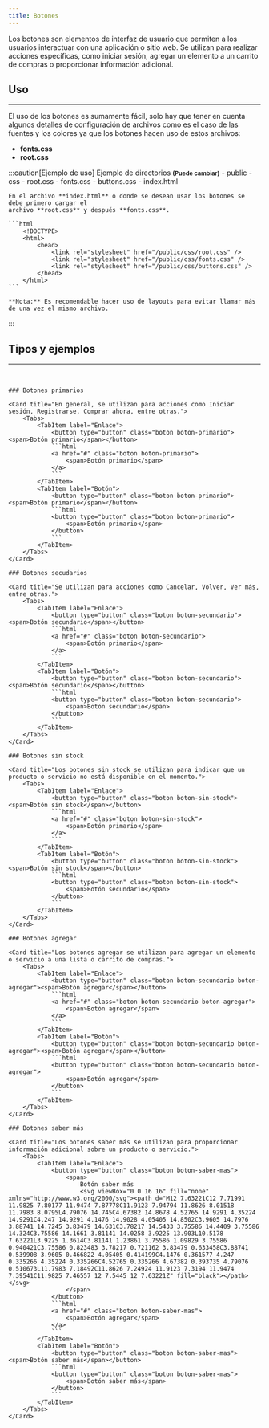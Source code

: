 ```yaml
---
title: Botones
---
```



Los botones son elementos de interfaz de usuario que permiten a los usuarios interactuar con una aplicación o sitio web. Se utilizan para realizar acciones específicas, como iniciar sesión, agregar un elemento a un carrito de compras o proporcionar información adicional.

## Uso
<hr />

El uso de los botones es sumamente fácil, solo hay que tener en cuenta algunos detalles de configuración de archivos como es el caso de las fuentes y los colores ya que los botones hacen uso de estos archivos:

- **fonts.css**
- **root.css**

:::caution[Ejemplo de uso]
    Ejemplo de directorios <small><b>(Puede cambiar)</b></small>
    <FileTree>
        - public
            - css
                - root.css
                - fonts.css
                - buttons.css
        - index.html
    </FileTree>

    En el archivo **index.html** o donde se desean usar los botones se debe primero cargar el
    archivo **root.css** y después **fonts.css**.

    ```html
        <!DOCTYPE>
        <html>
            <head>
                <link rel="stylesheet" href="/public/css/root.css" />
                <link rel="stylesheet" href="/public/css/fonts.css" />
                <link rel="stylesheet" href="/public/css/buttons.css" />
            </head>
        </html>
    ```

    **Nota:** Es recomendable hacer uso de layouts para evitar llamar más de una vez el mismo archivo.
:::
## Tipos y ejemplos
<hr />
<br />

<div class="buttons">

    ### Botones primarios
    
    <Card title="En general, se utilizan para acciones como Iniciar sesión, Registrarse, Comprar ahora, entre otras.">
        <Tabs>
            <TabItem label="Enlace">
                <button type="button" class="boton boton-primario"><span>Botón primario</span></button>
                ```html
                <a href="#" class="boton boton-primario">
                    <span>Botón primario</span>
                </a>
                ```
            </TabItem>
            <TabItem label="Botón">
                <button type="button" class="boton boton-primario"><span>Botón primario</span></button>
                ```html
                <button type="button" class="boton boton-primario">
                    <span>Botón primario</span>
                </button>
                ```
            </TabItem>
        </Tabs>
    </Card>

    ### Botones secudarios

    <Card title="Se utilizan para acciones como Cancelar, Volver, Ver más, entre otras.">
        <Tabs>
            <TabItem label="Enlace">
                <button type="button" class="boton boton-secundario"><span>Botón secundario</span></button>
                ```html
                <a href="#" class="boton boton-secundario">
                    <span>Botón primario</span>
                </a>
                ```
            </TabItem>
            <TabItem label="Botón">
                <button type="button" class="boton boton-secundario"><span>Botón secundario</span></button>
                ```html
                <button type="button" class="boton boton-secundario">
                    <span>Botón secundario</span>
                </button>
                ```
            </TabItem>
        </Tabs>
    </Card>

    ### Botones sin stock

    <Card title="Los botones sin stock se utilizan para indicar que un producto o servicio no está disponible en el momento.">
        <Tabs>
            <TabItem label="Enlace">
                <button type="button" class="boton boton-sin-stock"><span>Botón sin stock</span></button>
                ```html
                <a href="#" class="boton boton-sin-stock">
                    <span>Botón primario</span>
                </a>
                ```
            </TabItem>
            <TabItem label="Botón">
                <button type="button" class="boton boton-sin-stock"><span>Botón sin stock</span></button>
                ```html
                <button type="button" class="boton boton-sin-stock">
                    <span>Botón secundario</span>
                </button>
                ```
            </TabItem>
        </Tabs>
    </Card>

    ### Botones agregar 

    <Card title="Los botones agregar se utilizan para agregar un elemento o servicio a una lista o carrito de compras.">
        <Tabs>
            <TabItem label="Enlace">
                <button type="button" class="boton boton-secundario boton-agregar"><span>Botón agregar</span></button>
                ```html
                <a href="#" class="boton boton-secundario boton-agregar">
                    <span>Botón agregar</span>
                </a>
                ```
            </TabItem>
            <TabItem label="Botón">
                <button type="button" class="boton boton-secundario boton-agregar"><span>Botón agregar</span></button>
                ```html
                <button type="button" class="boton boton-secundario boton-agregar">
                    <span>Botón agregar</span>
                </button>
                ```
            </TabItem>
        </Tabs>
    </Card>

    ### Botones saber más

    <Card title="Los botones saber más se utilizan para proporcionar información adicional sobre un producto o servicio.">
        <Tabs>
            <TabItem label="Enlace">
                <button type="button" class="boton boton-saber-mas">
                    <span>
                        Botón saber más
                        <svg viewBox="0 0 16 16" fill="none" xmlns="http://www.w3.org/2000/svg"><path d="M12 7.63221C12 7.71991 11.9825 7.80177 11.9474 7.87778C11.9123 7.94794 11.8626 8.01518 11.7983 8.0795L4.79076 14.745C4.67382 14.8678 4.52765 14.9291 4.35224 14.9291C4.247 14.9291 4.1476 14.9028 4.05405 14.8502C3.9605 14.7976 3.88741 14.7245 3.83479 14.631C3.78217 14.5433 3.75586 14.4409 3.75586 14.324C3.75586 14.1661 3.81141 14.0258 3.9225 13.903L10.5178 7.63221L3.9225 1.3614C3.81141 1.23861 3.75586 1.09829 3.75586 0.940421C3.75586 0.823483 3.78217 0.721162 3.83479 0.633458C3.88741 0.539908 3.9605 0.466822 4.05405 0.414199C4.1476 0.361577 4.247 0.335266 4.35224 0.335266C4.52765 0.335266 4.67382 0.393735 4.79076 0.510673L11.7983 7.18492C11.8626 7.24924 11.9123 7.3194 11.9474 7.39541C11.9825 7.46557 12 7.5445 12 7.63221Z" fill="black"></path></svg>
                    </span>
                </button>
                ```html
                <a href="#" class="boton boton-saber-mas">
                    <span>Botón agregar</span>
                </a>
                ```
            </TabItem>
            <TabItem label="Botón">
                <button type="button" class="boton boton-saber-mas"><span>Botón saber más</span></button>
                ```html
                <button type="button" class="boton boton-saber-mas">
                    <span>Botón saber más</span>
                </button>
                ```
            </TabItem>
        </Tabs>
    </Card>
</div>
